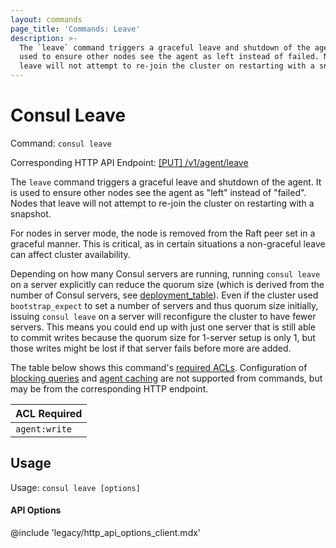 ```yaml
---
layout: commands
page_title: 'Commands: Leave'
description: >-
  The `leave` command triggers a graceful leave and shutdown of the agent. It is
  used to ensure other nodes see the agent as left instead of failed. Nodes that
  leave will not attempt to re-join the cluster on restarting with a snapshot.
---
```


# Consul Leave

Command: `consul leave`

Corresponding HTTP API Endpoint: [\[PUT\] /v1/agent/leave](/consul/api-docs/agent#graceful-leave-and-shutdown)

The `leave` command triggers a graceful leave and shutdown of the agent.
It is used to ensure other nodes see the agent as "left" instead of
"failed". Nodes that leave will not attempt to re-join the cluster
on restarting with a snapshot.

For nodes in server mode, the node is removed from the Raft peer set
in a graceful manner. This is critical, as in certain situations a
non-graceful leave can affect cluster availability.

Depending on how many Consul servers are running, running `consul leave` on a server explicitly can reduce the quorum
size (which is derived from the number of Consul servers, see
[deployment_table](/consul/docs/architecture/consensus#deployment_table)).
Even if the cluster used `bootstrap_expect` to set a number of servers and thus quorum size initially,
issuing `consul leave` on a server will reconfigure the cluster to have fewer servers.
This means you could end up with just one server that is still able to commit writes because the quorum size for
1-server setup is only 1, but those writes might be lost if that server fails before more are added.

The table below shows this command's [required ACLs](/consul/api-docs/api-structure#authentication). Configuration of
[blocking queries](/consul/api-docs/features/blocking) and [agent caching](/consul/api-docs/features/caching)
are not supported from commands, but may be from the corresponding HTTP endpoint.

| ACL Required  |
| ------------- |
| `agent:write` |

## Usage

Usage: `consul leave [options]`

#### API Options

@include 'legacy/http_api_options_client.mdx'
